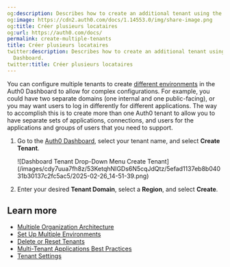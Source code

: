 ```yaml
---
og:description: Describes how to create an additional tenant using the Auth0 Dashboard.
og:image: https://cdn2.auth0.com/docs/1.14553.0/img/share-image.png
og:title: Créer plusieurs locataires
og:url: https://auth0.com/docs/
permalink: create-multiple-tenants
title: Créer plusieurs locataires
twitter:description: Describes how to create an additional tenant using the Auth0
  Dashboard.
twitter:title: Créer plusieurs locataires
---
```


You can configure multiple tenants to create [different environments](/docs/get-started/auth0-overview/create-tenants/set-up-multiple-environments) in the <Tooltip tip="Auth0 Dashboard: Auth0's main product to configure your services." cta="View Glossary" href="/docs/glossary?term=Auth0+Dashboard">Auth0 Dashboard</Tooltip> to allow for complex configurations. For example, you could have two separate domains (one internal and one public-facing), or you may want users to log in differently for different applications. The way to accomplish this is to create more than one Auth0 tenant to allow you to have separate sets of applications, connections, and users for the applications and groups of users that you need to support.

1. Go to the [Auth0 Dashboard](https://manage.auth0.com/#/), select your tenant name, and select **Create Tenant**.

   <Frame>![Dashboard Tenant Drop-Down Menu Create Tenant](/images/cdy7uua7fh8z/53KetqhNIGDs6N5cqJdQtz/5efad1137eb8b04031b30137c2fc5ac5/2025-02-26_14-51-39.png)</Frame>
2. Enter your desired **Tenant Domain**, select a **Region**, and select **Create**.

## Learn more

* [Multiple Organization Architecture](/docs/get-started/architecture-scenarios/multiple-organization-architecture)
* [Set Up Multiple Environments](/docs/get-started/auth0-overview/create-tenants/set-up-multiple-environments)
* [Delete or Reset Tenants](/docs/troubleshoot/customer-support/manage-subscriptions/delete-or-reset-tenant)
* [Multi-Tenant Applications Best Practices](/docs/get-started/auth0-overview/create-tenants/multi-tenant-apps-best-practices)
* [Tenant Settings](/docs/get-started/tenant-settings)